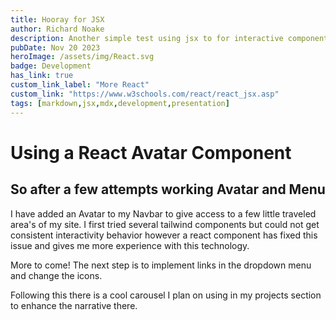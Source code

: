 ```yaml
---
title: Hooray for JSX
author: Richard Noake
description: Another simple test using jsx to for interactive components.
pubDate: Nov 20 2023
heroImage: /assets/img/React.svg
badge: Development
has_link: true
custom_link_label: "More React"
custom_link: "https://www.w3schools.com/react/react_jsx.asp"
tags: [markdown,jsx,mdx,development,presentation]
---
```


 # Using a React Avatar Component

## So after a few attempts  working Avatar and Menu

I have added an Avatar to my Navbar to give access to a few little traveled area's of my site. I first tried several tailwind components but could not get consistent interactivity behavior however a react component has fixed this issue and gives me more experience with this technology.

More to come! The next step is to implement links in the dropdown menu and change the icons.

Following this there is a cool carousel I plan on using in my projects section to enhance the narrative there.
